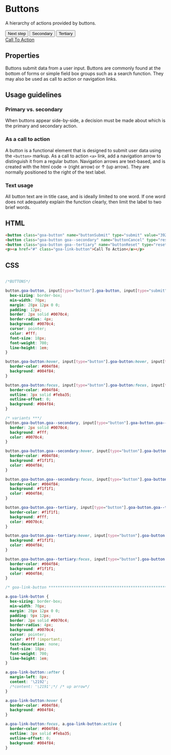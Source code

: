 

<Meta title="Design System/Basic Elements/Buttons/HTML" />

# Buttons

A hierarchy of actions provided by buttons.

<Preview>
  <Story name="Variants" height={100} parameters={
    {
      design: {
        specUrl: 'https://xd.adobe.com/spec/75ca41d4-040c-4b1d-6ff9-0430b7119cf0-03fb/screen/ea24fb1f-4b15-495f-8fe6-603d1ac538a4/Buttons',
        reviewUrl: 'https://xd.adobe.com/view/75ca41d4-040c-4b1d-6ff9-0430b7119cf0-03fb/'
      }
    }
  }>
    <div>
        <button class="goa-button" data-cy="button-primary" type="submit" value="3921">Next step</button>
        <button class="goa-button goa--secondary" data-cy="button-secondary" type="reset" value="3920">Secondary</button>
        <button class="goa-button goa--tertiary" data-cy="button-tertiary" type="reset" value="3920">Tertiary</button>
    </div>
  </Story>
</Preview>

<Preview>
  <Story name="Links as Buttons" height={100}>
    <div>
        <a href="#" data-cy="button-link" class="goa-link-button">Call To Action</a>
    </div>
  </Story>
</Preview>

## Properties
Buttons submit data from a user input. Buttons are commonly found at the bottom of forms or simple 
field box groups such as a search function. They may also be used as call to action or navigation 
links.

## Usage guidelines
### Primary vs. secondary
When buttons appear side-by-side, a decision must be made about which is the primary and secondary 
action.



### As a call to action
A button is a functional element that is designed to submit user data using the `<button>` markup. As a call to action `<a>` link, add a navigation arrow to distinguish it from a regular button. Navigation arrows are text-based, and is created with the html code &rarr; (right arrow) or &uarr; (up arrow). They are normally positioned to the right of the text label.


### Text usage
All button text are in title case, and is ideally limited to one word. If one word does not adequately explain the function clearly, then limit the label to two brief words.



## HTML

```html
<button class="goa-button" name="buttonSubmit" type="submit" value="3921">Next step</button>
<button class="goa-button goa--secondary" name="buttonCancel" type="reset" value="3920">Secondary</button>
<button class="goa-button goa--tertiary" name="buttonReset" type="reset" value="3920">Tertiary</button>
<p><a href="#" class="goa-link-button">Call To Action</a></p>
```

## CSS

```css

/*BUTTONS*/

button.goa-button, input[type="button"].goa-button, input[type="submit"].goa-button {
  box-sizing: border-box;
  min-width: 70px;
  margin: 28px 12px 0 0;
  padding: 12px;
  border: 2px solid #0070c4;
  border-radius: 4px;
  background: #0070c4;
  cursor: pointer;
  color: #fff;
  font-size: 18px;
  font-weight: 700;
  line-height: 1em;
}

button.goa-button:hover, input[type="button"].goa-button:hover, input[type="submit"].goa-button:hover {
  border-color: #004f84;
  background: #004f84;
}

button.goa-button:focus, input[type="button"].goa-button:focus, input[type="submit"].goa-button:focus {
  border-color: #004f84;
  outline: 3px solid #feba35;
  outline-offset: 0;
  background: #004f84;
}

/* variants ***/
button.goa-button.goa--secondary, input[type="button"].goa-button.goa--secondary {
  border: 2px solid #0070c4;
  background: #fff;
  color: #0070c4;
}

button.goa-button.goa--secondary:hover, input[type="button"].goa-button.goa--secondary:hover {
  border-color: #004f84;
  background: #f1f1f1;
  color: #004f84;
}

button.goa-button.goa--secondary:focus, input[type="button"].goa-button.goa--secondary:focus {
  border-color: #004f84;
  background: #f1f1f1;
  color: #004f84;
}

button.goa-button.goa--tertiary, input[type="button"].goa-button.goa--tertiary {
  border-color: #f1f1f1;
  background: #fff;
  color: #0070c4;
}

button.goa-button.goa--tertiary:hover, input[type="button"].goa-button.goa--tertiary:hover {
  background: #f1f1f1;
  color: #004f84;
}

button.goa-button.goa--tertiary:focus, input[type="button"].goa-button.goa--tertiary:focus {
  border-color: #004f84;
  background: #f1f1f1;
  color: #004f84;
}

/* goa-link-button ***********************************************************/

a.goa-link-button {
  box-sizing: border-box;
  min-width: 70px;
  margin: 28px 12px 0 0;
  padding: 9px 12px;
  border: 2px solid #0070c4;
  border-radius: 4px;
  background: #0070c4;
  cursor: pointer;
  color: #fff !important;
  text-decoration: none;
  font-size: 18px;
  font-weight: 700;
  line-height: 1em;
}

a.goa-link-button::after {
  margin-left: 8px;
  content: '\2192';
  /*content: '\2191';*/ /* up arrow*/
}

a.goa-link-button:hover {
  border-color: #004f84;
  background: #004f84;
}

a.goa-link-button:focus, a.goa-link-button:active {
  border-color: #004f84;
  outline: 3px solid #feba35;
  outline-offset: 0;
  background: #004f84;
}

```
